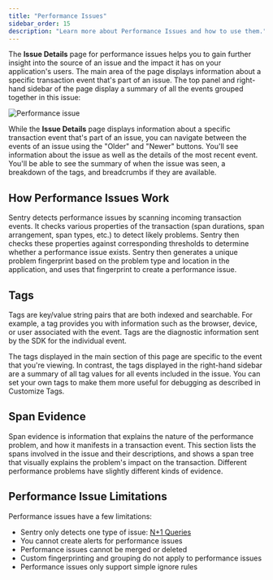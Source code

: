 ```yaml
---
title: "Performance Issues"
sidebar_order: 15
description: "Learn more about Performance Issues and how to use them."
---
```


<Include name="early-adopter-note.mdx" />

The **Issue Details** page for performance issues helps you to gain further insight into the source of an issue and the impact it has on your application's users. The main area of the page displays information about a specific transaction event that's part of an issue. The top panel and right-hand sidebar of the page display a summary of all the events grouped together in this issue:

![Performance issue](performance-issue-details.png)

While the **Issue Details** page displays information about a specific transaction event that's part of an issue, you can navigate between the events of an issue using the "Older" and "Newer" buttons. You'll see information about the issue as well as the details of the most recent event. You'll be able to see the summary of when the issue was seen, a breakdown of the tags, and breadcrumbs if they are available.

## How Performance Issues Work

Sentry detects performance issues by scanning incoming transaction events. It checks various properties of the transaction (span durations, span arrangement, span types, etc.) to detect likely problems. Sentry then checks these properties against corresponding thresholds to determine whether a performance issue exists. Sentry then generates a unique problem fingerprint based on the problem type and location in the application, and uses that fingerprint to create a performance issue.

## Tags

Tags are key/value string pairs that are both indexed and searchable. For example, a tag provides you with information such as the browser, device, or user associated with the event. Tags are the diagnostic information sent by the SDK for the individual event.

The tags displayed in the main section of this page are specific to the event that you're viewing. In contrast, the tags displayed in the right-hand sidebar are a summary of all tag values for all events included in the issue. You can set your own tags to make them more useful for debugging as described in Customize Tags.

## Span Evidence

Span evidence is information that explains the nature of the performance problem, and how it manifests in a transaction event. This section lists the spans involved in the issue and their descriptions, and shows a span tree that visually explains the problem's impact on the transaction. Different performance problems have slightly different kinds of evidence.

## Performance Issue Limitations

Performance issues have a few limitations:

- Sentry only detects one type of issue: [N+1 Queries](n-one-queries)
- You cannot create alerts for performance issues
- Performance issues cannot be merged or deleted
- Custom fingerprinting and grouping do not apply to performance issues
- Performance issues only support simple ignore rules

